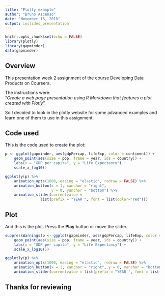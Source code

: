 ```yaml
---
title: "Plotly example"
author: "Bruno Ascenso"
date: "November 16, 2018"
output: ioslides_presentation
---
```


```r
knitr::opts_chunk$set(echo = FALSE)
library(plotly)
library(gapminder)
data(gapminder)
```

## Overview

This presentation week 2 assignment of the course Developing Data Products on Coursera.

The instructions were:  
"*Create a web page presentation using R Markdown that features a plot created with Plotly*".  

So I decided to look in the plotly website for some advanced examples and learn one of them to use in this assignment.

## Code used

This is the code used to create the plot:
```r
p <- ggplot(gapminder, aes(gdpPercap, lifeExp, color = continent)) +
    geom_point(aes(size = pop, frame = year, ids = country)) +
    labs(x = "GDP per capita", y = "Life Expectancy") +
    scale_x_log10()

ggplotly(p) %>% 
    animation_opts(1000, easing = "elastic", redraw = FALSE) %>% 
    animation_button(x = 1, xanchor = "right", 
                     y = 0, yanchor = "bottom") %>%
    animation_slider(currentvalue = 
                list(prefix = "YEAR ", font = list(color="red")))

```

## Plot
And this is the plot. Press the **Play** button or move the slider.

```r
suppressWarnings(p <- ggplot(gapminder, aes(gdpPercap, lifeExp, color = continent)) +
    geom_point(aes(size = pop, frame = year, ids = country)) +
    labs(x = "GDP per capita", y = "Life Expectancy") +
    scale_x_log10())

ggplotly(p) %>% 
    animation_opts(1000, easing = "elastic", redraw = FALSE) %>% 
    animation_button(x = 1, xanchor = "right", y = 0, yanchor = "bottom") %>%
    animation_slider(currentvalue = list(prefix = "YEAR ", font = list(color="red")))

```

## Thanks for reviewing
